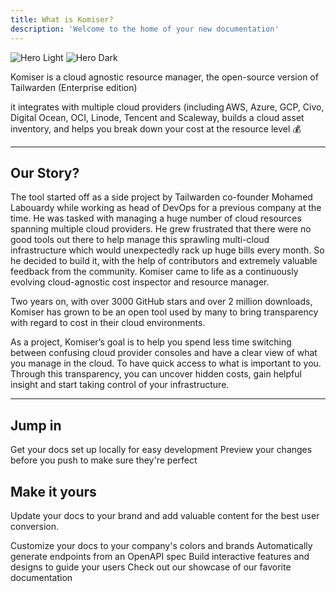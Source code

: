 ```yaml
---
title: What is Komiser?
description: 'Welcome to the home of your new documentation'
---
```





<img
  className="block dark:hidden"
  src="/images/Komiser-banner.png"
  alt="Hero Light"
/>
<img
  className="hidden dark:block"
  src="/images/Komiser-dark.svg"
  alt="Hero Dark"
/>


Komiser is a cloud agnostic resource manager, the open-source version of Tailwarden (Enterprise edition)

it integrates with multiple cloud providers (including AWS, Azure, GCP, Civo, Digital Ocean, OCI, Linode, Tencent and Scaleway, builds a cloud 
asset inventory, and helps you break down your cost at the resource level 💰

---
Our Story?
---

The tool started off as a side project by Tailwarden co-founder Mohamed Labouardy while working as head of DevOps for a previous company at the time. He was tasked with managing a huge number of cloud resources spanning multiple cloud providers. He grew frustrated that there were no good tools out there to help manage this sprawling multi-cloud infrastructure which would unexpectedly rack up huge bills every month. So he decided to build it, with the help of contributors and extremely valuable feedback from the community. Komiser came to life as a continuously evolving cloud-agnostic cost inspector and resource manager.

Two years on, with over 3000 GitHub stars and over 2 million downloads, Komiser has grown to be an open tool used by many to bring transparency with regard to cost in their cloud environments.

As a project, Komiser’s goal is to help you spend less time switching between confusing cloud provider consoles and have a clear view of what you manage in the cloud. To have quick access to what is important to you. Through this transparency, you can uncover hidden costs, gain helpful insight and start taking control of your infrastructure.


---
Jump in
---
<CardGroup cols={2}>
  <Card
    title="Edit Your Docs"
    icon="pen-to-square"
    href="https://mintlify.com/docs/quickstart"
  >
    Get your docs set up locally for easy development
  </Card>
  <Card
    title="Preview Changes"
    icon="image"
    href="https://mintlify.com/docs/development"
  >
    Preview your changes before you push to make sure they're perfect
  </Card>
</CardGroup>

## Make it yours

Update your docs to your brand and add valuable content for the best user conversion.

<CardGroup cols={2}>
  <Card
    title="Customize Style"
    icon="palette"
    href="https://mintlify.com/docs/settings/global"
  >
    Customize your docs to your company's colors and brands
  </Card>
  <Card
    title="Reference APIs"
    icon="code"
    href="https://mintlify.com/docs/api-playground/openapi"
  >
    Automatically generate endpoints from an OpenAPI spec
  </Card>
  <Card
    title="Add Components"
    icon="screwdriver-wrench"
    href="https://mintlify.com/docs/components/accordion"
  >
    Build interactive features and designs to guide your users
  </Card>
  <Card
    title="Get Inspiration"
    icon="stars"
    href="https://mintlify.com/showcase"
  >
    Check out our showcase of our favorite documentation
  </Card>
</CardGroup>
